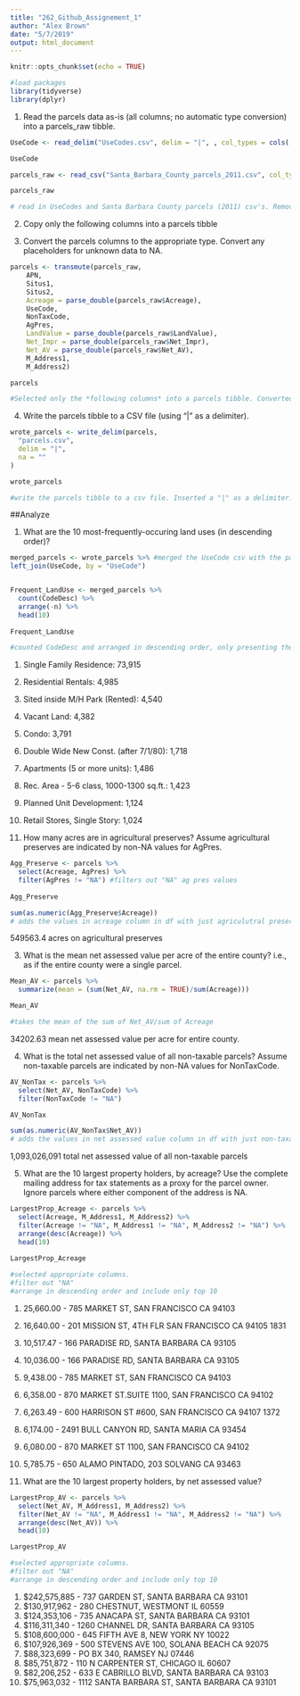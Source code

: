 ```yaml
---
title: "262_Github_Assignement_1"
author: "Alex Brown"
date: "5/7/2019"
output: html_document
---
```


```r
knitr::opts_chunk$set(echo = TRUE)
```

```r
#load packages
library(tidyverse)
library(dplyr)
```

1. Read the parcels data as-is (all columns; no automatic type conversion) into a parcels_raw tibble.
```r

UseCode <- read_delim("UseCodes.csv", delim = "|", , col_types = cols(.default = col_character()))

UseCode

parcels_raw <- read_csv("Santa_Barbara_County_parcels_2011.csv", col_types = cols(.default = col_character()))

parcels_raw

# read in UseCodes and Santa Barbara County parcels (2011) csv's. Removed NA values with col_types command.
```
2. Copy only the following columns into a parcels tibble

3. Convert the parcels columns to the appropriate type. Convert any placeholders for unknown data to NA.
```r
parcels <- transmute(parcels_raw,
    APN,
    Situs1,
    Situs2,
    Acreage = parse_double(parcels_raw$Acreage),
    UseCode,
    NonTaxCode,
    AgPres,
    LandValue = parse_double(parcels_raw$LandValue),
    Net_Impr = parse_double(parcels_raw$Net_Impr),
    Net_AV = parse_double(parcels_raw$Net_AV),
    M_Address1,
    M_Address2)

parcels

#Selected only the *following columns* into a parcels tibble. Converted integer columns to parse_double. NA's removed when reading in csv's.
```

4. Write the parcels tibble to a CSV file (using "|" as a delimiter).
```r
wrote_parcels <- write_delim(parcels,
  "parcels.csv",
  delim = "|",
  na = ""
)

wrote_parcels

#write the parcels tibble to a csv file. Inserted a "|" as a delimiter.
```

##Analyze

1. What are the 10 most-frequently-occuring land uses (in descending order)?
```r
merged_parcels <- wrote_parcels %>% #merged the UseCode csv with the parcels tibble
left_join(UseCode, by = "UseCode")


Frequent_LandUse <- merged_parcels %>% 
  count(CodeDesc) %>% 
  arrange(-n) %>% 
  head(10)
  
Frequent_LandUse

#counted CodeDesc and arranged in descending order, only presenting the top 10
```
1. Single Family Residence: 73,915
2. Residential Rentals: 4,985
3. Sited inside M/H Park (Rented): 4,540
4. Vacant Land: 4,382
5. Condo: 3,791
6. Double Wide New Const. (after 7/1/80): 1,718
7. Apartments (5 or more units): 1,486
8. Rec. Area - 5-6 class, 1000-1300 sq.ft.: 1,423
9. Planned Unit Development: 1,124
10. Retail Stores, Single Story: 1,024

2. How many acres are in agricultural preserves?
Assume agricultural preserves are indicated by non-NA values for AgPres.
```r
Agg_Preserve <- parcels %>%
  select(Acreage, AgPres) %>% 
  filter(AgPres != "NA") #filters out "NA" ag pres values
  
Agg_Preserve

sum(as.numeric(Agg_Preserve$Acreage)) 
# adds the values in acreage column in df with just agriculutral preserves
```
549563.4 acres on agricultural preserves 


3. What is the mean net assessed value per acre of the entire county?
i.e., as if the entire county were a single parcel.
```r
Mean_AV <- parcels %>% 
  summarize(mean = (sum(Net_AV, na.rm = TRUE)/sum(Acreage)))

Mean_AV

#takes the mean of the sum of Net_AV/sum of Acreage
```
34202.63 mean net assessed value per acre for entire county.

4. What is the total net assessed value of all non-taxable parcels?
Assume non-taxable parcels are indicated by non-NA values for NonTaxCode.
```r
AV_NonTax <- parcels %>%
  select(Net_AV, NonTaxCode) %>% 
  filter(NonTaxCode != "NA")

AV_NonTax

sum(as.numeric(AV_NonTax$Net_AV))
# adds the values in net assessed value column in df with just non-taxable parcels
```
1,093,026,091 total net assessed value of all non-taxable parcels

5. What are the 10 largest property holders, by acreage?
Use the complete mailing address for tax statements as a proxy for the parcel owner. Ignore parcels where either component of the address is NA.
```r

LargestProp_Acreage <- parcels %>% 
  select(Acreage, M_Address1, M_Address2) %>% 
  filter(Acreage != "NA", M_Address1 != "NA", M_Address2 != "NA") %>% 
  arrange(desc(Acreage)) %>%
  head(10)
  
LargestProp_Acreage

#selected appropriate columns.
#filter out "NA"
#arrange in descending order and include only top 10
```
1. 25,660.00 - 785 MARKET ST, SAN FRANCISCO CA 94103
2. 16,640.00 - 201 MISSION ST, 4TH FLR SAN FRANCISCO CA 94105 1831
3. 10,517.47 - 166 PARADISE RD, SANTA BARBARA CA 93105
4. 10,036.00 - 166 PARADISE RD, SANTA BARBARA CA 93105
5. 9,438.00 - 785 MARKET ST, SAN FRANCISCO CA 94103
6. 6,358.00 - 870 MARKET ST.SUITE 1100, SAN FRANCISCO CA 94102
7. 6,263.49 - 600 HARRISON ST #600, SAN FRANCISCO CA 94107 1372
8. 6,174.00 - 2491 BULL CANYON RD, SANTA MARIA CA 93454
9. 6,080.00 - 870 MARKET ST 1100, SAN FRANCISCO CA 94102
10. 5,785.75 - 650 ALAMO PINTADO, 203 SOLVANG CA 93463

6. What are the 10 largest property holders, by net assessed value?
```r
LargestProp_AV <- parcels %>% 
  select(Net_AV, M_Address1, M_Address2) %>% 
  filter(Net_AV != "NA", M_Address1 != "NA", M_Address2 != "NA") %>%
  arrange(desc(Net_AV)) %>%
  head(10)

LargestProp_AV

#selected appropriate columns.
#filter out "NA"
#arrange in descending order and include only top 10
```

1. $242,575,885 - 737 GARDEN ST, SANTA BARBARA CA 93101
2. $130,917,962 - 280 CHESTNUT, WESTMONT IL 60559
3. $124,353,106 - 735 ANACAPA ST, SANTA BARBARA CA 93101
4. $116,311,340 - 1260 CHANNEL DR, SANTA BARBARA CA 93105
5. $108,600,000 - 645 FIFTH AVE 8, NEW YORK NY 10022
6. $107,926,369 - 500 STEVENS AVE 100, SOLANA BEACH CA 92075
7. $88,323,699 - PO BX 340, RAMSEY NJ 07446
8. $85,751,872 - 110 N CARPENTER ST, CHICAGO IL 60607
9. $82,206,252 - 633 E CABRILLO BLVD, SANTA BARBARA CA 93103
10. $75,963,032 - 1112 SANTA BARBARA ST, SANTA BARBARA CA 93101

